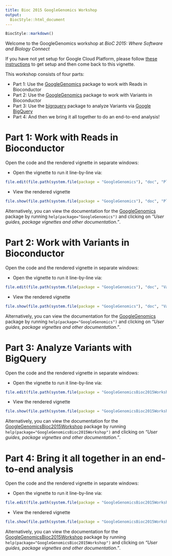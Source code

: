 ```yaml
---
title: Bioc 2015 GoogleGenomics Workshop
output:
  BiocStyle::html_document
---
```


<!-- Copyright 2015 Google Inc. All rights reserved. -->

<!-- Licensed under the Apache License, Version 2.0 (the "License"); -->
<!-- you may not use this file except in compliance with the License. -->
<!-- You may obtain a copy of the License at -->

<!--     http://www.apache.org/licenses/LICENSE-2.0 -->

<!-- Unless required by applicable law or agreed to in writing, software -->
<!-- distributed under the License is distributed on an "AS IS" BASIS, -->
<!-- WITHOUT WARRANTIES OR CONDITIONS OF ANY KIND, either express or implied. -->
<!-- See the License for the specific language governing permissions and -->
<!-- limitations under the License. -->

<!--
%% \VignetteEngine{knitr::rmarkdown}
%% \VignetteIndexEntry{GoogleGenomics Demo}
-->

```r
BiocStyle::markdown()
```

Welcome to the GoogleGenomics workshop at *BioC 2015: Where Software and Biology Connect*

If you have not yet setup for Google Cloud Platform, please follow [these instructions](http://googlegenomics.readthedocs.org/en/latest/workshops/bioc-2015.html) to get setup and then come back to this vignette.

This workshop consists of four parts:

 * Part 1: Use the [GoogleGenomics](http://bioconductor.org/packages/devel/bioc/html/GoogleGenomics.html) package to work with Reads in Bioconductor
 * Part 2: Use the [GoogleGenomics](http://bioconductor.org/packages/devel/bioc/html/GoogleGenomics.html) package to work with Variants in Bioconductor
 * Part 3: Use the [bigrquery](http://cran.r-project.org/web/packages/bigrquery/index.html) package to analyze Variants via [Google BigQuery](https://cloud.google.com/bigquery/what-is-bigquery) 
 * Part 4: And then we bring it all together to do an end-to-end analysis!

Part 1: Work with Reads in Bioconductor
========================================

Open the code and the rendered vignette in separate windows:

* Open the vignette to run it line-by-line via:
```r
file.edit(file.path(system.file(package = "GoogleGenomics"), "doc", "PlottingAlignments.Rmd"))
```

* View the rendered vignette 
```r
file.show(file.path(system.file(package = "GoogleGenomics"), "doc", "PlottingAlignments.html"))
```

Alternatively, you can view the documentation for the [GoogleGenomics](http://bioconductor.org/packages/devel/bioc/html/GoogleGenomics.html) package by running `help(package="GoogleGenomics")` and clicking on *"User guides, package vignettes and other documentation."*.

Part 2: Work with Variants in Bioconductor
===========================================

Open the code and the rendered vignette in separate windows:

* Open the vignette to run it line-by-line via:
```r
file.edit(file.path(system.file(package = "GoogleGenomics"), "doc", "VariantAnnotation-comparison-test.Rmd"))
```

* View the rendered vignette 
```r
file.show(file.path(system.file(package = "GoogleGenomics"), "doc", "VariantAnnotation-comparison-test.html"))
```

Alternatively, you can view the documentation for the [GoogleGenomics](http://bioconductor.org/packages/devel/bioc/html/GoogleGenomics.html) package by running `help(package="GoogleGenomics")` and clicking on *"User guides, package vignettes and other documentation."*.


Part 3: Analyze Variants with BigQuery
======================================

Open the code and the rendered vignette in separate windows:

* Open the vignette to run it line-by-line via:
```r
file.edit(file.path(system.file(package = "GoogleGenomicsBioc2015Workshop"), "doc", "BigQueryDemo.Rmd"))
```

* View the rendered vignette 
```r
file.show(file.path(system.file(package = "GoogleGenomicsBioc2015Workshop"), "doc", "BigQueryDemo.html"))
```

Alternatively, you can view the documentation for the [GoogleGenomicsBioc2015Workshop](https://github.com/googlegenomics/bioconductor-workshop-r) package by running `help(package="GoogleGenomicsBioc2015Workshop")` and clicking on *"User guides, package vignettes and other documentation."*.

Part 4: Bring it all together in an end-to-end analysis
=======================================================

Open the code and the rendered vignette in separate windows:

* Open the vignette to run it line-by-line via:
```r
file.edit(file.path(system.file(package = "GoogleGenomicsBioc2015Workshop"), "doc", "AllModalitiesDemo.Rmd"))
```

* View the rendered vignette 
```r
file.show(file.path(system.file(package = "GoogleGenomicsBioc2015Workshop"), "doc", "AllModalitiesDemo.html"))
```

Alternatively, you can view the documentation for the [GoogleGenomicsBioc2015Workshop](https://github.com/googlegenomics/bioconductor-workshop-r) package by running `help(package="GoogleGenomicsBioc2015Workshop")` and clicking on *"User guides, package vignettes and other documentation."*.
